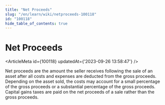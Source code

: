 ```yaml
---
title: "Net Proceeds"
slug: "/en/learn/wiki/netproceeds-100118"
id: "100118"
hide_table_of_contents: true
---
```



# Net Proceeds

<ArticleMeta id={100118} updatedAt={'2023-09-26 13:58:47'} />
<div className='border-solid border-b border-t-0 my-4 border-[var(--ifm-color-gray-300)]' />

Net proceeds are the amount the seller receives following the sale of an asset after all costs and expenses are deducted from the gross proceeds. Depending on the asset sold, the costs may account for a small percentage of the gross proceeds or a substantial percentage of the gross proceeds. Capital gains taxes are paid on the net proceeds of a sale rather than the gross proceeds.
